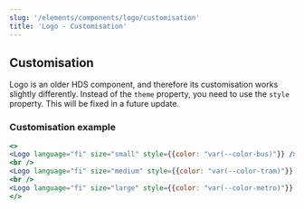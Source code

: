 ```yaml
---
slug: '/elements/components/logo/customisation'
title: 'Logo - Customisation'
---
```




## Customisation

Logo is an older HDS component, and therefore its customisation works slightly differently. Instead of the <code>theme</code> property, you need to use the <code>style</code> property. This will be fixed in a future update.

### Customisation example
<Playground>

```jsx
<>
<Logo language="fi" size="small" style={{color: "var(--color-bus)"}} />
<br />
<Logo language="fi" size="medium" style={{color: "var(--color-tram)"}} />
<br />
<Logo language="fi" size="large" style={{color: "var(--color-metro)"}} />
</>
```

</Playground>

